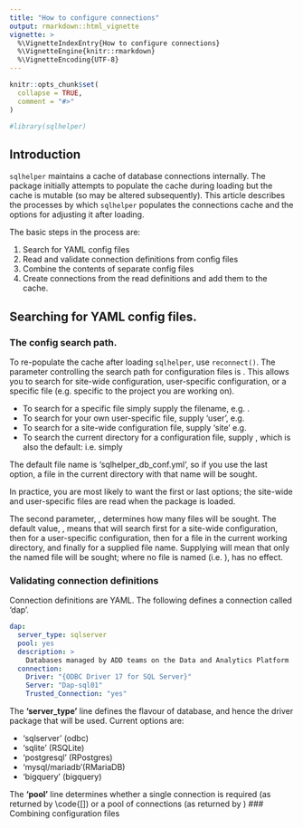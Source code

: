 ```yaml
---
title: "How to configure connections"
output: rmarkdown::html_vignette
vignette: >
  %\VignetteIndexEntry{How to configure connections}
  %\VignetteEngine{knitr::rmarkdown}
  %\VignetteEncoding{UTF-8}
---
```


```r
knitr::opts_chunk$set(
  collapse = TRUE,
  comment = "#>"
)
```

```r
#library(sqlhelper)
```

## Introduction 

`sqlhelper` maintains a cache of database connections internally. The package
initially attempts to populate the cache during loading but the cache is mutable
(so may be altered subsequently). This article describes the processes by which
`sqlhelper` populates the connections cache and the options for adjusting it
after loading.

The basic steps in the process are:

#. Search for YAML config files
#. Read and validate connection definitions from config files
#. Combine the contents of separate config files
#. Create connections from the read definitions and add them to the cache.

## Searching for YAML config files.

### The config search path.

To re-populate the cache after loading `sqlhelper`, use `reconnect()`. The parameter controlling the search path for configuration files is \code{.config_filename}. This allows you to search for site-wide configuration, user-specific configuration, or a specific file (e.g. specific to the project you are working on).

 * To search for a specific file simply supply the filename, e.g. \code{create_connections('my_config_file.yml')}.
 * To search for your own user-specific file, supply 'user', e.g. \code{create_connections('user')}
 * To search for a site-wide configuration file, supply 'site' e.g. \code{create_connections('site')}
 * To search the current directory for a configuration file, supply \code{NA}, which is also the default:
 i.e. simply \code{create_connections()}

The default file name is 'sqlhelper_db_conf.yml', so if you use the last option, a file in the current directory with that name will be sought.

In practice, you are most likely to want the first or last options; the site-wide and user-specific files are read when the package is loaded.

The second parameter, \code{exclusive}, determines how many files will be sought. The default value, \code{FALSE}, means that \code{sqlhelper} will search first for a site-wide configuration, then for a user-specific configuration, then for a file in the current working directory, and finally for a supplied file name. Supplying \code{exclusive=TRUE} will mean that only the named file will be sought; where no file is named (i.e. \code{.config_filename=NA}), \code{exclusive} has no effect.

### Validating connection definitions

Connection definitions are YAML. The following defines a connection called 'dap'. 

```yaml
dap:
  server_type: sqlserver
  pool: yes
  description: >
    Databases managed by ADD teams on the Data and Analytics Platform
  connection:
    Driver: "{ODBC Driver 17 for SQL Server}"
    Server: "Dap-sql01"
    Trusted_Connection: "yes"
```
The **'server_type'** line defines the flavour of database, and hence the driver package that will be used. Current options are:

* 'sqlserver' (odbc)
* 'sqlite' (RSQLite)
* 'postgresql' (RPostgres)
* 'mysql/mariadb'(RMariaDB)
* 'bigquery' (bigquery)

The **'pool'** line determines whether a single connection is required (as
returned by \code{\link{DBI::dbConnect}[]) or a pool of connections (as returned by
\code{pool::dbPool})
### Combining configuration files

###
 
